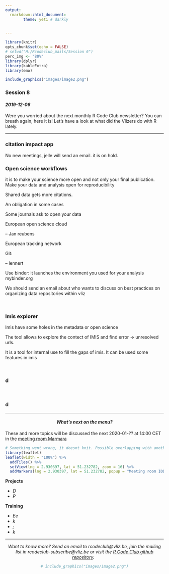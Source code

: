 ```yaml
---
output:
  rmarkdown::html_document:
        theme: yeti # darkly

    
---
```


```r
library(knitr)
opts_chunk$set(echo = FALSE)
# setwd("H:/Rcodeclub_mails/Session 6")
perc_img <- "80%"
library(dplyr)
library(kableExtra)
library(emo)
```


```r
include_graphics("images/image2.png")
```

### **Session 8**

<!-- <<<<<<< HEAD

=======
This is the start of newsletter 7
>>>>>>> a93b95ac80487b7ae36fb509afee0877ebcc933a -->

#### *2019-12-06*

Were you worried about the next monthly R Code Club newsletter? You can breath again, here it is! Let's have a look at what did the Vlizers do with R lately.
&nbsp;

***

### **citation impact app**

No new meetings, jelle will send an email. it is on hold.

### **Open science workflows**

it is to make your science more open and not only your final publication. Make your data and analysis open for reproducibility

Shared data gets more citations.

An obligation in some cases

Some journals ask to open your data

European open science cloud

--
Jan reubens

European tracking network

Git: 

-- lennert

Use binder: it launches the environment you used for your analysis
mybinder.org

We should send an email about who wants to discuss on best practices on organizing data repositories within vliz


&nbsp;

### **Imis explorer**

Imis have some holes in the metadata or open science

The tool allows to explore the contect of IMIS and find error -> unresolved urls.

It is a tool for internal use to fill the gaps of imis. It can be used some features in imis 

&nbsp;


### **d**

&nbsp;

### **d** 





***
<center>
#### *What's next on the menu?*
</center>

These and more topics will be discussed the next 2020-01-?? at 14:00 CET in the [meeting room Marmara](https://goo.gl/maps/84nY6un5qGDyv3Mr9)

```r
# Something went wrong, it doesnt knit. Possible overlapping with another package.
library(leaflet)
leaflet(width = "100%") %>%
  addTiles() %>%
  setView(lng = 2.930397, lat = 51.232782, zoom = 16) %>%
  addMarkers(lng = 2.930397, lat = 51.232782, popup = "Meeting room IODE TR1")
```

**Projects**
  
  * *D*
  * *P*
  
**Training**
  
  * *Ee*
  * *k*
  * *;*
  * *k *

***

<center>
*Want to know more? Send an email to rcodeclub@vliz.be, join the mailing list in rcodeclub-subscribe@vliz.be or visit the [R Code Club github repository](https://github.com/vlizBE/R-Code-Club).*
&nbsp;

```r
# include_graphics("images/image2.png")
```
</center>


&nbsp;
&nbsp;
